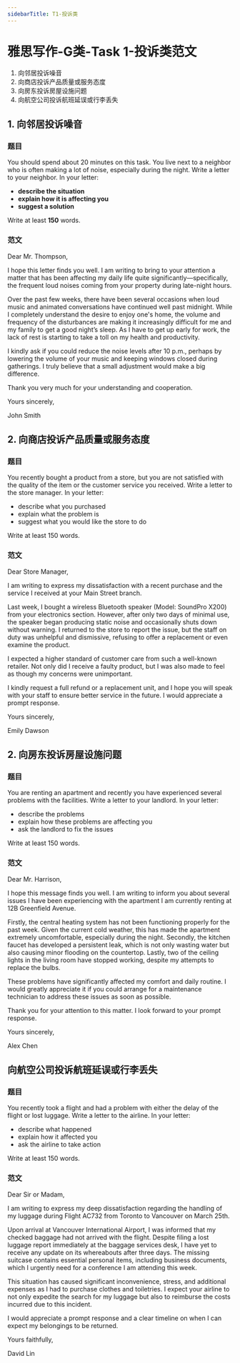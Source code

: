 ```yaml
---
sidebarTitle: T1-投诉类
---
```



# 雅思写作-G类-Task 1-投诉类范文

1. 向邻居投诉噪音
2. 向商店投诉产品质量或服务态度
3. 向房东投诉房屋设施问题
4. 向航空公司投诉航班延误或行李丢失


## 1. 向邻居投诉噪音


### 题目
You should spend about 20 minutes on this task.
You live next to a neighbor who is often making a lot of noise, especially during the night.
Write a letter to your neighbor. In your letter:

- **describe the situation**
- **explain how it is affecting you**
- **suggest a solution**

Write at least **150** words.


### 范文
Dear Mr. Thompson,

I hope this letter finds you well. I am writing to bring to your attention a matter that has been affecting my daily life quite significantly—specifically, the frequent loud noises coming from your property during late-night hours.

Over the past few weeks, there have been several occasions when loud music and animated conversations have continued well past midnight. While I completely understand the desire to enjoy one's home, the volume and frequency of the disturbances are making it increasingly difficult for me and my family to get a good night’s sleep. As I have to get up early for work, the lack of rest is starting to take a toll on my health and productivity.

I kindly ask if you could reduce the noise levels after 10 p.m., perhaps by lowering the volume of your music and keeping windows closed during gatherings. I truly believe that a small adjustment would make a big difference.

Thank you very much for your understanding and cooperation.

Yours sincerely,

John Smith


## 2. 向商店投诉产品质量或服务态度

### 题目

You recently bought a product from a store, but you are not satisfied with the quality of the item or the customer service you received.
Write a letter to the store manager. In your letter:

- describe what you purchased
- explain what the problem is
- suggest what you would like the store to do

Write at least 150 words.

### 范文

Dear Store Manager,

I am writing to express my dissatisfaction with a recent purchase and the service I received at your Main Street branch.

Last week, I bought a wireless Bluetooth speaker (Model: SoundPro X200) from your electronics section. However, after only two days of minimal use, the speaker began producing static noise and occasionally shuts down without warning. I returned to the store to report the issue, but the staff on duty was unhelpful and dismissive, refusing to offer a replacement or even examine the product.

I expected a higher standard of customer care from such a well-known retailer. Not only did I receive a faulty product, but I was also made to feel as though my concerns were unimportant.

I kindly request a full refund or a replacement unit, and I hope you will speak with your staff to ensure better service in the future. I would appreciate a prompt response.

Yours sincerely,

Emily Dawson


## 2. 向房东投诉房屋设施问题

### 题目

You are renting an apartment and recently you have experienced several problems with the facilities.
Write a letter to your landlord. In your letter:

- describe the problems
- explain how these problems are affecting you
- ask the landlord to fix the issues

Write at least 150 words.

### 范文

Dear Mr. Harrison,

I hope this message finds you well. I am writing to inform you about several issues I have been experiencing with the apartment I am currently renting at 12B Greenfield Avenue.

Firstly, the central heating system has not been functioning properly for the past week. Given the current cold weather, this has made the apartment extremely uncomfortable, especially during the night. Secondly, the kitchen faucet has developed a persistent leak, which is not only wasting water but also causing minor flooding on the countertop. Lastly, two of the ceiling lights in the living room have stopped working, despite my attempts to replace the bulbs.

These problems have significantly affected my comfort and daily routine. I would greatly appreciate it if you could arrange for a maintenance technician to address these issues as soon as possible.

Thank you for your attention to this matter. I look forward to your prompt response.

Yours sincerely,

Alex Chen

## 向航空公司投诉航班延误或行李丢失

### 题目

You recently took a flight and had a problem with either the delay of the flight or lost luggage.
Write a letter to the airline. In your letter:

- describe what happened
- explain how it affected you
- ask the airline to take action

Write at least 150 words.

### 范文

Dear Sir or Madam,

I am writing to express my deep dissatisfaction regarding the handling of my luggage during Flight AC732 from Toronto to Vancouver on March 25th.

Upon arrival at Vancouver International Airport, I was informed that my checked baggage had not arrived with the flight. Despite filing a lost luggage report immediately at the baggage services desk, I have yet to receive any update on its whereabouts after three days. The missing suitcase contains essential personal items, including business documents, which I urgently need for a conference I am attending this week.

This situation has caused significant inconvenience, stress, and additional expenses as I had to purchase clothes and toiletries. I expect your airline to not only expedite the search for my luggage but also to reimburse the costs incurred due to this incident.

I would appreciate a prompt response and a clear timeline on when I can expect my belongings to be returned.

Yours faithfully,

David Lin

